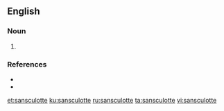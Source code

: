 {{also|sans-culotte}}
==English==

===Noun===
{{en-noun}}

# {{alternative form of|sans-culotte|lang=en}}

===References===
* {{R:Webster NCD 1967}}
* {{R:NPLarousse}}

[[et:sansculotte]]
[[ku:sansculotte]]
[[ru:sansculotte]]
[[ta:sansculotte]]
[[vi:sansculotte]]